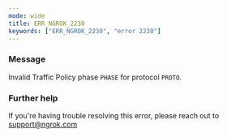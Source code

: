 ```yaml
---
mode: wide
title: ERR_NGROK_2230
keywords: ["ERR_NGROK_2230", "error 2230"]
---
```


### Message

Invalid Traffic Policy phase `PHASE` for protocol `PROTO`.

### Further help

If you're having trouble resolving this error, please reach out to [support@ngrok.com](mailto:support@ngrok.com?subject=Help%20with%20ERR_NGROK_2230)
